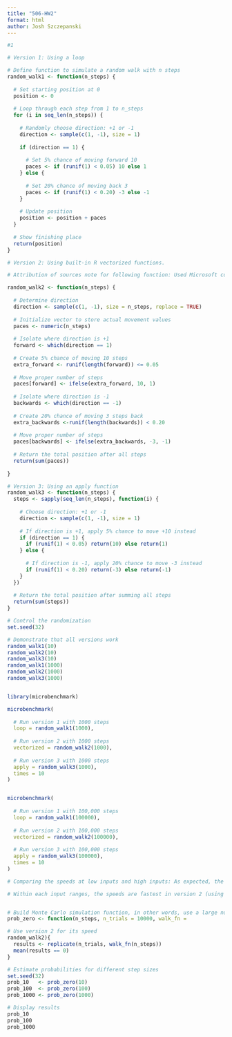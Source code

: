 ```yaml
---
title: "506-HW2"
format: html
author: Josh Szczepanski
---
```


```r
#1

# Version 1: Using a loop

# Define function to simulate a random walk with n steps
random_walk1 <- function(n_steps) {
  
  # Set starting position at 0
  position <- 0
  
  # Loop through each step from 1 to n_steps
  for (i in seq_len(n_steps)) {
    
    # Randomly choose direction: +1 or -1
    direction <- sample(c(1, -1), size = 1) 
    
    if (direction == 1) {
    
      # Set 5% chance of moving forward 10
      paces <- if (runif(1) < 0.05) 10 else 1
    } else {
      
      # Set 20% chance of moving back 3
      paces <- if (runif(1) < 0.20) -3 else -1
    }
    
    # Update position
    position <- position + paces
  }
  
  # Show finishing place
  return(position)
}

# Version 2: Using built-in R vectorized functions.

# Attribution of sources note for following function: Used Microsoft copilot to help me identify ifelse and runif functions as good options

random_walk2 <- function(n_steps) {
  
  # Determine direction
  direction <- sample(c(1, -1), size = n_steps, replace = TRUE)
  
  # Initialize vector to store actual movement values
  paces <- numeric(n_steps)
  
  # Isolate where direction is +1
  forward <- which(direction == 1)
  
  # Create 5% chance of moving 10 steps
  extra_forward <- runif(length(forward)) <= 0.05
  
  # Move proper number of steps
  paces[forward] <- ifelse(extra_forward, 10, 1)
  
  # Isolate where direction is -1
  backwards <- which(direction == -1)
  
  # Create 20% chance of moving 3 steps back
  extra_backwards <-runif(length(backwards)) < 0.20
  
  # Move proper number of steps
  paces[backwards] <- ifelse(extra_backwards, -3, -1)
  
  # Return the total position after all steps
  return(sum(paces))
  
}

# Version 3: Using an apply function
random_walk3 <- function(n_steps) {
  steps <- sapply(seq_len(n_steps), function(i) {
    
    # Choose direction: +1 or -1
    direction <- sample(c(1, -1), size = 1)
    
    # If direction is +1, apply 5% chance to move +10 instead
    if (direction == 1) {
      if (runif(1) < 0.05) return(10) else return(1)
    } else {
      
      # If direction is -1, apply 20% chance to move -3 instead
      if (runif(1) < 0.20) return(-3) else return(-1)
    }
  })
  
  # Return the total position after summing all steps
  return(sum(steps))
}

# Control the randomization
set.seed(32)

# Demonstrate that all versions work
random_walk1(10)
random_walk2(10)
random_walk3(10)
random_walk1(1000)
random_walk2(1000)
random_walk3(1000)


library(microbenchmark)

microbenchmark(
  
  # Run version 1 with 1000 steps
  loop = random_walk1(1000),
  
  # Run version 2 with 1000 steps
  vectorized = random_walk2(1000),
  
  # Run version 3 with 1000 steps
  apply = random_walk3(1000),
  times = 10
)


microbenchmark(
  
  # Run version 1 with 100,000 steps
  loop = random_walk1(100000),
  
  # Run version 2 with 100,000 steps
  vectorized = random_walk2(100000),
  
  # Run version 3 with 100,000 steps
  apply = random_walk3(100000),
  times = 10
)

# Comparing the speeds at low inputs and high inputs: As expected, the high inputs take longer than the slow inputs.. This is evident because the high input times are measured in milliseconds, while the low input times are measured in microseconds.

# Within each input ranges, the speeds are fastest in version 2 (using built in R vectorized functions), with version 1 coming in second and version 3 being the slowest


# Build Monte Carlo simulation function, in other words, use a large number of trials and see how many times we get our desired output. Due to the large number of trials, our result should closely mirror the true probability of landing at 0
prob_zero <- function(n_steps, n_trials = 10000, walk_fn =

# Use version 2 for its speed                                     
random_walk2){
  results <- replicate(n_trials, walk_fn(n_steps))
  mean(results == 0)
}

# Estimate probabilities for different step sizes
set.seed(32)
prob_10   <- prob_zero(10)
prob_100  <- prob_zero(100)
prob_1000 <- prob_zero(1000)

# Display results
prob_10
prob_100
prob_1000

```









